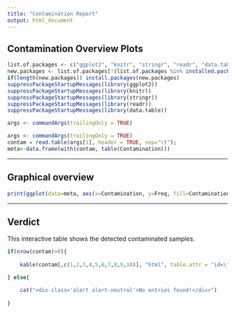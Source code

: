 ```yaml
---
title: "Contamination Report"
output: html_document
---
```


## Contamination Overview Plots

```r
list.of.packages <- c("ggplot2", "knitr", "stringr", "readr", "data.table")
new.packages <- list.of.packages[!(list.of.packages %in% installed.packages()[,"Package"])]
if(length(new.packages)) install.packages(new.packages)
suppressPackageStartupMessages(library(ggplot2))
suppressPackageStartupMessages(library(knitr))
suppressPackageStartupMessages(library(stringr))
suppressPackageStartupMessages(library(readr))
suppressPackageStartupMessages(library(data.table))

args <- commandArgs(trailingOnly = TRUE)

args <- commandArgs(trailingOnly = TRUE)
contam = read.table(args[1], header = TRUE, sep="\t");
meta<-data.frame(with(contam, table(Contamination)))
```
---

## Graphical overview 

```r

print(ggplot(data=meta, aes(x=Contamination, y=Freq, fill=Contamination)) + geom_bar(stat="identity") + xlab("Contamination Status") + ylab("Samples")  )

```
---

## Verdict 


This interactive table shows the detected contaminated samples. 

```r
if(nrow(contam)>0){
	
	kable(contam[,c(1,2,3,4,5,6,7,8,9,10)], "html", table.attr = "id=\"contam_table\" class=\"table table-bordered table-striped display responsive nowrap\"",caption = "") 

} else{

	cat("<div class='alert alert-neutral'>No entries found!</div>")
	
}
```
<script type="text/javascript">
  $(document).ready(function() {
  	$('#contam_table').DataTable({
  	
       responsive: {
            details: {
                display: $.fn.dataTable.Responsive.display.modal( {
                    header: function ( row ) {
                        var data = row.data();
                        return 'Details for '+data[0];
                    }
                } ),
                renderer: function ( api, rowIdx, columns ) {
                    var data = $.map( columns, function ( col, i ) {
                        return '<b>' + col.title+':'+'</b><br>'+
                                col.data+'<br><hr>';
                    } ).join('');
 
                    return $('<div/>').append( data );
                }
            }
       },
         
       "fnRowCallback": function( nRow, aData, iDisplayIndex, iDisplayIndexFull ) {
          if ( aData[6] != "1" ){
            $('td', nRow).css('background-color', '#f2dede');
          }
       }
  	
  	});
	} );
</script>

